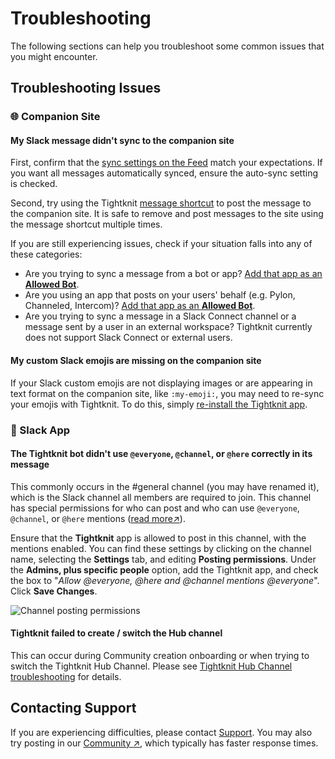 # Troubleshooting

The following sections can help you troubleshoot some common issues that you might encounter.

## Troubleshooting Issues

### 🌐 Companion Site

#### My Slack message didn't sync to the companion site

First, confirm that the [sync settings on the Feed](/channels-and-feeds/create-feed#feed-settings) match your expectations. If you want all messages automatically synced, ensure the auto-sync setting is checked.

Second, try using the Tightknit [message shortcut](/basics/message-shortcuts) to post the message to the companion site. It is safe to remove and post messages to the site using the message shortcut multiple times.

If you are still experiencing issues, check if your situation falls into any of these categories:

- Are you trying to sync a message from a bot or app? [Add that app as an **Allowed Bot**](companion-site/profiles/allowed-bots).
- Are you using an app that posts on your users' behalf (e.g. Pylon, Channeled, Intercom)? [Add that app as an **Allowed Bot**](companion-site/profiles/allowed-bots).
- Are you trying to sync a message in a Slack Connect channel or a message sent by a user in an external workspace? Tightknit currently does not support Slack Connect or external users.

#### My custom Slack emojis are missing on the companion site

If your Slack custom emojis are not displaying images or are appearing in text format on the companion site, like `:my-emoji:`, you may need to re-sync your emojis with Tightknit. To do this, simply [re-install the Tightknit app](/getting-started#reinstalling-the-slack-app).

### 📱 Slack App

#### The Tightknit bot didn't use `@everyone`, `@channel`, or `@here` correctly in its message

This commonly occurs in the #general channel (you may have renamed it), which is the Slack channel all members are required to join. This channel has special permissions for who can post and who can use `@everyone`, `@channel`, or `@here` mentions ([read more↗](https://slack.com/help/articles/360004635551-Manage-channel-posting-permissions#manage-who-can-notify-a-channel)).

Ensure that the **Tightknit** app is allowed to post in this channel, with the mentions enabled. You can find these settings by clicking on the channel name, selecting the **Settings** tab, and editing **Posting permissions**. Under the **Admins, plus specific people** option, add the Tightknit app, and check the box to "_Allow @everyone, @here and @channel mentions
@everyone_". Click **Save Changes**.

![Channel posting permissions](/troubleshooting/channel-posting-permissions.png)

#### Tightknit failed to create / switch the Hub channel

This can occur during Community creation onboarding or when trying to switch the Tightknit Hub Channel. Please see [Tightknit Hub Channel troubleshooting](/community/admin-settings#troubleshooting) for details.

## Contacting Support

If you are experiencing difficulties, please contact [Support](mailto:support@tightknit.ai). You may also try posting in our [Community ↗](https://community.tightknit.ai), which typically has faster response times.
